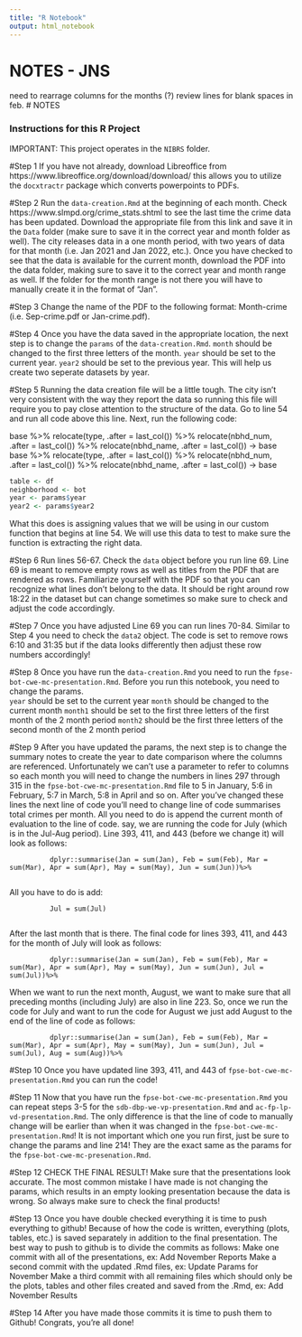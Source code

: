 ```yaml
---
title: "R Notebook"
output: html_notebook
---
```


# NOTES - JNS
need to rearrage columns for the months (?)
review lines for blank spaces in feb.
# NOTES

### Instructions for this R Project
IMPORTANT: This project operates in the `NIBRS` folder.

#Step 1
If you have not already, download Libreoffice from https://www.libreoffice.org/download/download/ this allows you to utilize the `docxtractr` package which converts powerpoints to PDFs.

#Step 2
Run the `data-creation.Rmd` at the beginning of each month. Check https://www.slmpd.org/crime_stats.shtml to see the last time the crime data has been updated. Download the appropriate file from this link and save it in the `Data` folder (make sure to save it in the correct year and month folder as well). The city releases data in a one month period, with two years of data for that month (i.e. Jan 2021 and Jan 2022, etc.). Once you have checked to see that the data is available for the current month, download the PDF into the data folder, making sure to save it to the correct year and month range as well. If the folder for the month range is not there you will have to manually create it in the format of "Jan".

#Step 3
Change the name of the PDF to the following format: Month-crime (i.e. Sep-crime.pdf or Jan-crime.pdf).

#Step 4
Once you have the data saved in the appropriate location, the next step is to change the `params` of the `data-creation.Rmd`. 
          `month` should be changed to the first three letters of the month.
          `year` should be set to the current year.
          `year2` should be set to the previous year. This will help us create two seperate datasets by year.
          
#Step 5
Running the data creation file will be a little tough. The city isn't very consistent with the way they report the data so running this file will require you to pay close attention to the structure of the data. Go to line 54 and run all code above this line. Next, run the following code:

  base %>%
    relocate(type, .after = last_col()) %>%
    relocate(nbhd_num, .after = last_col()) %>%
    relocate(nbhd_name, .after = last_col()) -> base
  base %>%
    relocate(type, .after = last_col()) %>%
    relocate(nbhd_num, .after = last_col()) %>%
    relocate(nbhd_name, .after = last_col()) -> base

```r
table <- df
neighborhood <- bot
year <- params$year
year2 <- params$year2
```

What this does is assigning values that we will be using in our custom function that begins at line 54. We will use this data to test to make sure the function is extracting the right data.

#Step 6
Run lines 56-67. Check the `data` object before you run line 69. Line 69 is meant to remove empty rows as well as titles from the PDF that are rendered as rows. Familiarize yourself with the PDF so that you can recognize what lines don't belong to the data. It should be right around row 18:22 in the dataset but can change sometimes so make sure to check and adjust the code accordingly.

#Step 7
Once you have adjusted Line 69 you can run lines 70-84. Similar to Step 4 you need to check the `data2` object. The code is set to remove rows 6:10 and 31:35 but if the data looks differently then adjust these row numbers accordingly!

#Step 8
Once you have run the `data-creation.Rmd` you need to run the `fpse-bot-cwe-mc-presentation.Rmd`. Before you run this notebook, you need to change the params.  
          `year` should be set to the current year
          `month` should be changed to the current month
          `month1` should be set to the first three letters of the first month of the 2 month period
          `month2` should be the first three letters of the second month of the 2 month period

#Step 9
After you have updated the params, the next step is to change the summary notes to create the year to date comparison where the columns are referenced. Unfortunately we can't use a parameter to refer to columns so each month you will need to change the numbers in lines 297 through 315 in the `fpse-bot-cwe-mc-presentation.Rmd` file to 5 in January, 5:6 in February, 5:7 in March, 5:8 in April and so on.  After you've changed these lines the next line of code you'll need to change line of code summarises total crimes per month. All you need to do is append the current month of evaluation to the line of code. say, we are running the code for July (which is in the Jul-Aug period). Line 393, 411, and 443 (before we change it) will look as follows:

              dplyr::summarise(Jan = sum(Jan), Feb = sum(Feb), Mar = sum(Mar), Apr = sum(Apr), May = sum(May), Jun = sum(Jun))%>%
              
All you have to do is add:
            
              Jul = sum(Jul)
              
After the last month that is there. The final code for lines 393, 411, and 443 for the month of July will look as follows:

              dplyr::summarise(Jan = sum(Jan), Feb = sum(Feb), Mar = sum(Mar), Apr = sum(Apr), May = sum(May), Jun = sum(Jun), Jul = sum(Jul))%>%

When we want to run the next month, August, we want to make sure that all preceding months (including July) are also in line 223. So, once we run the code for July and want to run the code for August we just add August to the end of the line of code as follows:

              dplyr::summarise(Jan = sum(Jan), Feb = sum(Feb), Mar = sum(Mar), Apr = sum(Apr), May = sum(May), Jun = sum(Jun), Jul = sum(Jul), Aug = sum(Aug))%>%

#Step 10
Once you have updated line 393, 411, and 443 of `fpse-bot-cwe-mc-presentation.Rmd` you can run the code!

#Step 11
Now that you have run the `fpse-bot-cwe-mc-presentation.Rmd` you can repeat steps 3-5 for the `sdb-dbp-we-vp-presentation.Rmd` and `ac-fp-lp-vd-presentation.Rmd`. The only difference is that the line of code to manually change will be earlier than when it was changed in the `fpse-bot-cwe-mc-presentation.Rmd`! It is not important which one you run first, just be sure to change the params and line 214! They are the exact same as the params for the `fpse-bot-cwe-mc-presenation.Rmd`. 

#Step 12
CHECK THE FINAL RESULT! Make sure that the presentations look accurate. The most common mistake I have made is not changing the params, which results in an empty looking presentation because the data is wrong. So always make sure to check the final products!

#Step 13
Once you have double checked everything it is time to push everything to github! Because of how the code is written, everything (plots, tables, etc.) is saved separately in addition to the final presentation. The best way to push to github is to divide the commits as follows:
          Make one commit with all of the presentations, ex: Add November Reports
          Make a second commit with the updated .Rmd files, ex: Update Params for November
          Make a third commit with all remaining files which should only be the plots, tables and other files created and saved from the .Rmd, ex: Add November Results
          
#Step 14
After you have made those commits it is time to push them to Github! Congrats, you're all done!